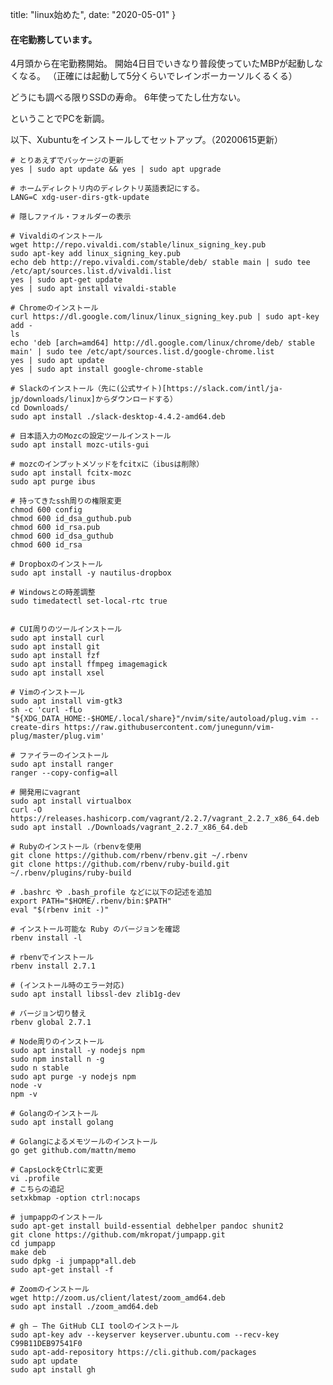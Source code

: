   title: "linux始めた",
  date: "2020-05-01"
}


#### 在宅勤務しています。

4月頭から在宅勤務開始。
開始4日目でいきなり普段使っていたMBPが起動しなくなる。
（正確には起動して5分くらいでレインボーカーソルくるくる）

どうにも調べる限りSSDの寿命。
6年使ってたし仕方ない。

ということでPCを新調。

以下、Xubuntuをインストールしてセットアップ。（20200615更新）


    # とりあえずでパッケージの更新
    yes | sudo apt update && yes | sudo apt upgrade

    # ホームディレクトリ内のディレクトリ英語表記にする。
    LANG=C xdg-user-dirs-gtk-update

    # 隠しファイル・フォルダーの表示

    # Vivaldiのインストール
    wget http://repo.vivaldi.com/stable/linux_signing_key.pub
    sudo apt-key add linux_signing_key.pub
    echo deb http://repo.vivaldi.com/stable/deb/ stable main | sudo tee /etc/apt/sources.list.d/vivaldi.list
    yes | sudo apt-get update
    yes | sudo apt install vivaldi-stable

    # Chromeのインストール
    curl https://dl.google.com/linux/linux_signing_key.pub | sudo apt-key add -
    ls
    echo 'deb [arch=amd64] http://dl.google.com/linux/chrome/deb/ stable main' | sudo tee /etc/apt/sources.list.d/google-chrome.list
    yes | sudo apt update
    yes | sudo apt install google-chrome-stable

    # Slackのインストール（先に(公式サイト)[https://slack.com/intl/ja-jp/downloads/linux]からダウンロードする）
    cd Downloads/
    sudo apt install ./slack-desktop-4.4.2-amd64.deb

    # 日本語入力のMozcの設定ツールインストール
    sudo apt install mozc-utils-gui

    # mozcのインプットメソッドをfcitxに（ibusは削除）
    sudo apt install fcitx-mozc
    sudo apt purge ibus

    # 持ってきたssh周りの権限変更
    chmod 600 config
    chmod 600 id_dsa_guthub.pub
    chmod 600 id_rsa.pub
    chmod 600 id_dsa_guthub
    chmod 600 id_rsa

    # Dropboxのインストール
    sudo apt install -y nautilus-dropbox

    # Windowsとの時差調整
    sudo timedatectl set-local-rtc true


    # CUI周りのツールインストール
    sudo apt install curl
    sudo apt install git
    sudo apt install fzf
    sudo apt install ffmpeg imagemagick
    sudo apt install xsel

    # Vimのインストール
    sudo apt install vim-gtk3
    sh -c 'curl -fLo "${XDG_DATA_HOME:-$HOME/.local/share}"/nvim/site/autoload/plug.vim --create-dirs https://raw.githubusercontent.com/junegunn/vim-plug/master/plug.vim'

    # ファイラーのインストール
    sudo apt install ranger
    ranger --copy-config=all

    # 開発用にvagrant
    sudo apt install virtualbox
    curl -O https://releases.hashicorp.com/vagrant/2.2.7/vagrant_2.2.7_x86_64.deb
    sudo apt install ./Downloads/vagrant_2.2.7_x86_64.deb

    # Rubyのインストール（rbenvを使用
    git clone https://github.com/rbenv/rbenv.git ~/.rbenv
    git clone https://github.com/rbenv/ruby-build.git ~/.rbenv/plugins/ruby-build

    # .bashrc や .bash_profile などに以下の記述を追加
    export PATH="$HOME/.rbenv/bin:$PATH"
    eval "$(rbenv init -)"

    # インストール可能な Ruby のバージョンを確認
    rbenv install -l

    # rbenvでインストール
    rbenv install 2.7.1

    # (インストール時のエラー対応)
    sudo apt install libssl-dev zlib1g-dev

    # バージョン切り替え
    rbenv global 2.7.1

    # Node周りのインストール
    sudo apt install -y nodejs npm
    sudo npm install n -g
    sudo n stable
    sudo apt purge -y nodejs npm
    node -v
    npm -v

    # Golangのインストール
    sudo apt install golang

    # Golangによるメモツールのインストール
    go get github.com/mattn/memo

    # CapsLockをCtrlに変更
    vi .profile
    # こちらの追記
    setxkbmap -option ctrl:nocaps

    # jumpappのインストール
    sudo apt-get install build-essential debhelper pandoc shunit2
    git clone https://github.com/mkropat/jumpapp.git
    cd jumpapp
    make deb
    sudo dpkg -i jumpapp*all.deb
    sudo apt-get install -f

    # Zoomのインストール
    wget http://zoom.us/client/latest/zoom_amd64.deb
    sudo apt install ./zoom_amd64.deb

    # gh – The GitHub CLI toolのインストール
    sudo apt-key adv --keyserver keyserver.ubuntu.com --recv-key C99B11DEB97541F0
    sudo apt-add-repository https://cli.github.com/packages
    sudo apt update
    sudo apt install gh

